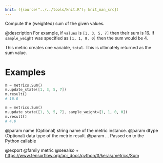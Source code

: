 ```yaml
---
knit: ({source("../../tools/knit.R"); knit_man_src})
---
```

Compute the (weighted) sum of the given values.

@description
For example, if `values` is `[1, 3, 5, 7]` then their sum is 16.
If `sample_weight` was specified as `[1, 1, 0, 0]` then the sum would be 4.

This metric creates one variable, `total`.
This is ultimately returned as the sum value.

# Examples
```python
m = metrics.Sum()
m.update_state([1, 3, 5, 7])
m.result()
# 16.0
```

```python
m = metrics.Sum()
m.update_state([1, 3, 5, 7], sample_weight=[1, 1, 0, 0])
m.result()
# 4.0
```

@param name (Optional) string name of the metric instance.
@param dtype (Optional) data type of the metric result.
@param ... Passed on to the Python callable

@export
@family metric
@seealso
+ <https://www.tensorflow.org/api_docs/python/tf/keras/metrics/Sum>
